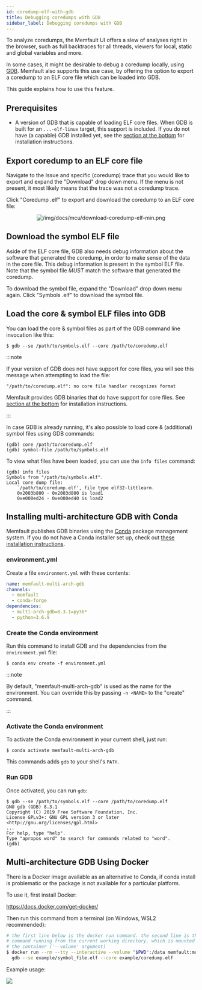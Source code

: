 ```yaml
---
id: coredump-elf-with-gdb
title: Debugging coredumps with GDB
sidebar_label: Debugging coredumps with GDB
---
```


To analyze coredumps, the Memfault UI offers a slew of analyses right in the
browser, such as full backtraces for all threads, viewers for local, static and
global variables and more.

In some cases, it might be desirable to debug a coredump locally, using
[GDB](https://interrupt.memfault.com/blog/advanced-gdb). Memfault also supports
this use case, by offering the option to export a coredump to an ELF core file
which can be loaded into GDB.

This guide explains how to use this feature.

## Prerequisites

- A version of GDB that is capable of loading ELF core files. When GDB is built
  for an `...-elf-linux` target, this support is included. If you do not have (a
  capable) GDB installed yet, see the
  [section at the bottom](#installing-multi-architecture-gdb-with-conda) for
  installation instructions.

## Export coredump to an ELF core file

Navigate to the Issue and specific (coredump) trace that you would like to
export and expand the "Download" drop down menu. If the menu is not present, it
most likely means that the trace was not a coredump trace.

Click "Coredump .elf" to export and download the coredump to an ELF core file:

<p align="center">
  <img
    src="/img/docs/mcu/download-coredump-elf-min.png"
    alt="/img/docs/mcu/download-coredump-elf-min.png"
  />
</p>

## Download the symbol ELF file

Aside of the ELF core file, GDB also needs debug information about the software
that generated the coredump, in order to make sense of the data in the core
file. This debug information is present in the symbol ELF file. Note that the
symbol file _MUST_ match the software that generated the coredump.

To download the symbol file, expand the "Download" drop down menu again. Click
"Symbols .elf" to download the symbol file.

## Load the core & symbol ELF files into GDB

You can load the core & symbol files as part of the GDB command line invocation
like this:

```shell script
$ gdb --se /path/to/symbols.elf --core /path/to/coredump.elf
```

:::note

If your version of GDB does not have support for core files, you will see this
message when attempting to load the file:

```
"/path/to/coredump.elf": no core file handler recognizes format
```

Memfault provides GDB binaries that do have support for core files. See
[section at the bottom](#installing-multi-architecture-gdb-with-conda) for
installation instructions.

:::

In case GDB is already running, it's also possible to load core & (additional)
symbol files using GDB commands:

```gdb
(gdb) core /path/to/coredump.elf
(gdb) symbol-file /path/to/symbols.elf
```

To view what files have been loaded, you can use the `info files` command:

```gdb
(gdb) info files
Symbols from "/path/to/symbols.elf".
Local core dump file:
	`/path/to/coredump.elf', file type elf32-littlearm.
	0x2003b800 - 0x2003d800 is load1
	0xe000ed24 - 0xe000ed40 is load2
```

## Installing multi-architecture GDB with Conda

Memfault publishes GDB binaries using the [Conda](https://conda.io/) package
management system. If you do not have a Conda installer set up, check out
[these installation instructions](https://docs.conda.io/en/latest/miniconda.html).

### environment.yml

Create a file `environment.yml` with these contents:

```yaml
name: memfault-multi-arch-gdb
channels:
  - memfault
  - conda-forge
dependencies:
  - multi-arch-gdb=8.3.1=py36*
  - python=3.6.9
```

### Create the Conda environment

Run this command to install GDB and the dependencies from the `environment.yml`
file:

```shell script
$ conda env create -f environment.yml
```

:::note

By default, "memfault-multi-arch-gdb" is used as the name for the environment.
You can override this by passing `-n <NAME>` to the "create" command.

:::

### Activate the Conda environment

To activate the Conda environment in your current shell, just run:

```shell script
$ conda activate memfault-multi-arch-gdb
```

This commands adds `gdb` to your shell's `PATH`.

### Run GDB

Once activated, you can run `gdb`:

```shell script
$ gdb --se /path/to/symbols.elf --core /path/to/coredump.elf
GNU gdb (GDB) 8.3.1
Copyright (C) 2019 Free Software Foundation, Inc.
License GPLv3+: GNU GPL version 3 or later <http://gnu.org/licenses/gpl.html>
...
For help, type "help".
Type "apropos word" to search for commands related to "word".
(gdb)
```

## Multi-architecture GDB Using Docker

There is a Docker image available as an alternative to Conda, if conda install
is problematic or the package is not available for a particular platform.

To use it, first install Docker:

<https://docs.docker.com/get-docker/>

Then run this command from a terminal (on Windows, WSL2 recommended):

```bash
# the first line below is the docker run command. the second line is the gdb
# command running from the current working directory, which is mounted inside
# the container ('--volume' argument)
$ docker run --rm --tty --interactive --volume "$PWD":/data memfault:multi-arch-gdb \
  gdb --se example/symbol_file.elf --core example/coredump.elf
```

Example usage:

[![](/img/docs/mcu/coredump-elf-with-gdb-docker-example-min.png)](/img/docs/mcu/coredump-elf-with-gdb-docker-example-min.png)
